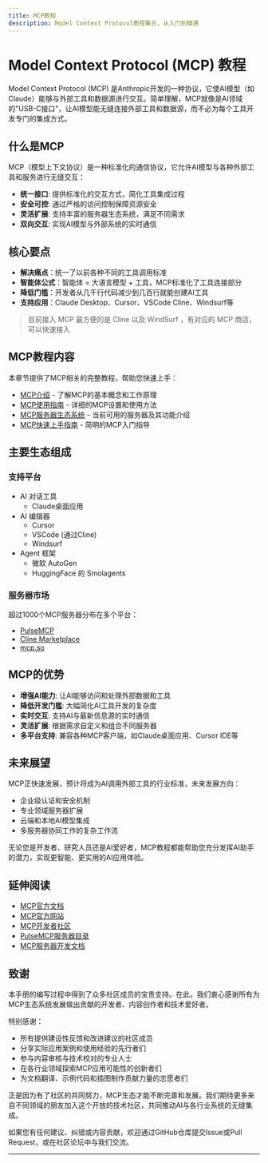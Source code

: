 ```yaml
---
title: MCP教程
description: Model Context Protocol教程集合，从入门到精通
---
```


# Model Context Protocol (MCP) 教程

Model Context Protocol (MCP) 是Anthropic开发的一种协议，它使AI模型（如Claude）能够与外部工具和数据源进行交互。简单理解，MCP就像是AI领域的"USB-C接口"，让AI模型能无缝连接外部工具和数据源，而不必为每个工具开发专门的集成方式。

## 什么是MCP

MCP（模型上下文协议）是一种标准化的通信协议，它允许AI模型与各种外部工具和服务进行无缝交互：

- **统一接口**: 提供标准化的交互方式，简化工具集成过程
- **安全可控**: 通过严格的访问控制保障资源安全
- **灵活扩展**: 支持丰富的服务器生态系统，满足不同需求
- **双向交互**: 实现AI模型与外部系统的实时通信

## 核心要点

- **解决痛点**：统一了以前各种不同的工具调用标准
- **智能体公式**：智能体 = 大语言模型 + 工具，MCP标准化了工具连接部分
- **降低门槛**：开发者从几千行代码减少到几百行就能创建AI工具
- **支持应用**：Claude Desktop、Cursor、VSCode Cline、Windsurf等

> 目前接入 MCP 最方便的是 Cline 以及 WindSurf ，有对应的 MCP 商店，可以快速接入

## MCP教程内容

本章节提供了MCP相关的完整教程，帮助您快速上手：

- [MCP介绍](/docs/tools/mcp/mcp-introduction) - 了解MCP的基本概念和工作原理
- [MCP使用指南](/docs/tools/mcp/mcp-usage-guide) - 详细的MCP设置和使用方法
- [MCP服务器生态系统](/docs/tools/mcp/mcp-server-ecosystem) - 当前可用的服务器及其功能介绍
- [MCP快速上手指南](/docs/tools/mcp/mcp-combined-guide) - 简明的MCP入门指导

## 主要生态组成

### 支持平台
- AI 对话工具
  - Claude桌面应用
- AI 编辑器
  - Cursor 
  - VSCode (通过Cline)
  - Windsurf
- Agent 框架
  - 微软 AutoGen
  - HuggingFace 的 Smolagents

### 服务器市场
超过1000个MCP服务器分布在多个平台：
- [PulseMCP](https://www.pulsemcp.com/servers)
- [Cline Marketplace](https://cline.bot/mcp-marketplace) 
- [mcp.so](https://mcp.so/)

## MCP的优势

- **增强AI能力**: 让AI能够访问和处理外部数据和工具
- **降低开发门槛**: 大幅简化AI工具开发的复杂度
- **实时交互**: 支持AI与最新信息源的实时通信
- **灵活扩展**: 根据需求自定义和组合不同服务器
- **多平台支持**: 兼容各种MCP客户端，如Claude桌面应用、Cursor IDE等

## 未来展望

MCP正快速发展，预计将成为AI调用外部工具的行业标准，未来发展方向：
- 企业级认证和安全机制
- 专业领域服务器扩展
- 云端和本地AI模型集成
- 多服务器协同工作的复杂工作流

无论您是开发者、研究人员还是AI爱好者，MCP教程都能帮助您充分发挥AI助手的潜力，实现更智能、更实用的AI应用体验。

## 延伸阅读

- [MCP官方文档](https://docs.anthropic.com/claude/docs/model-context-protocol)
- [MCP官方网站](https://modelcontextprotocol.io/)
- [MCP开发者社区](https://discord.gg/modelcontextprotocol)
- [PulseMCP服务器目录](https://www.pulsemcp.com/servers)
- [MCP服务器开发文档](https://modelcontextprotocol.io/tutorials/building-mcp-with-llms) 

## 致谢

本手册的编写过程中得到了众多社区成员的宝贵支持。在此，我们衷心感谢所有为MCP生态系统发展做出贡献的开发者、内容创作者和技术爱好者。

特别感谢：
- 所有提供建设性反馈和改进建议的社区成员
- 分享实际应用案例和使用经验的先行者们
- 参与内容审核与技术校对的专业人士
- 在各行业领域探索MCP应用可能性的创新者们
- 为文档翻译、示例代码和插图制作贡献力量的志愿者们

正是因为有了社区的共同努力，MCP生态才能不断完善和发展。我们期待更多来自不同领域的朋友加入这个开放的技术社区，共同推动AI与各行业系统的无缝集成。

如果您有任何建议、纠错或内容贡献，欢迎通过GitHub仓库提交Issue或Pull Request，或在社区论坛中与我们交流。

---